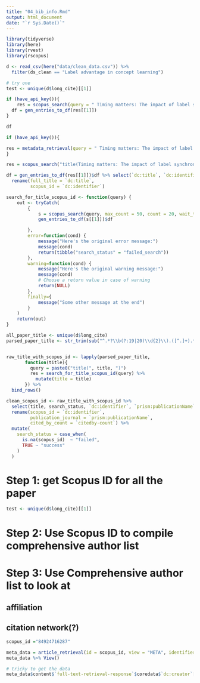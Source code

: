 ```yaml
---
title: "04_bib_info.Rmd"
output: html_document
date: "`r Sys.Date()`"
---
```


```r
library(tidyverse)
library(here)
library(rvest)
library(rscopus)

d <- read_csv(here("data/clean_data.csv")) %>% 
  filter(ds_clean == "Label advantage in concept learning")
```

```r
# try one 
test <- unique(d$long_cite)[[1]]

if (have_api_key()){
    res = scopus_search(query = " Timing matters: The impact of label synchrony on infant categorisation.", type = "article", max_count = 10, count = 10)
  df = gen_entries_to_df(res[[1]])
}

df

if (have_api_key()){

res = metadata_retrieval(query = " Timing matters: The impact of label synchrony on infant categorisation.")
}
```
```r
res = scopus_search("title(Timing matters: The impact of label synchrony on infant categorisation.)", max_count = 20, count = 10)

df = gen_entries_to_df(res[[1]])$df %>% select(`dc:title`, `dc:identifier`) %>% 
  rename(full_title = `dc:title`, 
         scopus_id = `dc:identifier`)
```


```r
search_for_title_scopus_id <- function(query) {
    out <- tryCatch(
        {
            s = scopus_search(query, max_count = 50, count = 20, wait_time = 1)
            gen_entries_to_df(s[[1]])$df

        },
        error=function(cond) {
            message("Here's the original error message:")
            message(cond)
            return(tibble("search_status" = "failed_search"))
        },
        warning=function(cond) {
            message("Here's the original warning message:")
            message(cond)
            # Choose a return value in case of warning
            return(NULL)
        },
        finally={
            message("Some other message at the end")
        }
    )    
    return(out)
}
```



```r
all_paper_title <- unique(d$long_cite)
parsed_paper_title <- str_trim(sub("^.*?\\b(?:19|20)\\d{2}\\).([^.]+).*", "\\1", all_paper, perl=TRUE))


raw_title_with_scopus_id <- lapply(parsed_paper_title, 
       function(title){
         query = paste0("title(", title, ")")
         res = search_for_title_scopus_id(query) %>% 
           mutate(title = title)
       }) %>% 
  bind_rows()


```


```r
clean_scopus_id <- raw_title_with_scopus_id %>% 
  select(title, search_status, `dc:identifier`, `prism:publicationName`, `citedby-count`) %>% 
  rename(scopus_id = `dc:identifier`, 
         publication_journal = `prism:publicationName`, 
         cited_by_count = `citedby-count`) %>% 
  mutate(
    search_status = case_when(
      is.na(scopus_id)  ~ "failed", 
      TRUE ~ "success"
    )
  )
```



# Step 1: get Scopus ID for all the paper 

```r
test <- unique(d$long_cite)[[1]]

```




# Step 2: Use Scopus ID to compile comprehensive author list 


# Step 3: Use Comprehensive author list to look at 

## affiliation 

## citation network(?)


```r
scopus_id ="84924716287"

meta_data = article_retrieval(id = scopus_id, view = "META", identifier = "scopus_id")
meta_data %>% View()

# tricky to get the data 
meta_data$content$`full-text-retrieval-response`$coredata$`dc:creator`[[1]]$`$`
```

